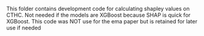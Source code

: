 This folder contains development code for calculating shapley values on CTHC.  Not
needed if the models are XGBoost because SHAP is quick for XGBoost.  This code was
NOT use for the ema paper but is retained for later use if needed
